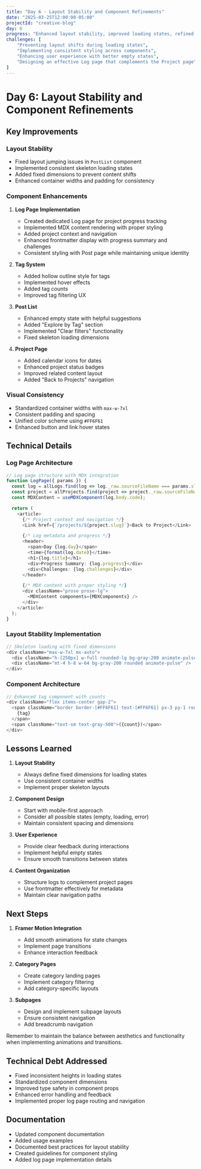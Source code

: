 ```yaml
---
title: "Day 6 - Layout Stability and Component Refinements"
date: "2025-03-25T12:00:00-05:00"
projectId: "creative-blog"
day: 6
progress: "Enhanced layout stability, improved loading states, refined component interactions, and implemented dedicated Log page for project progress tracking."
challenges: [
    "Preventing layout shifts during loading states",
    "Implementing consistent styling across components",
    "Enhancing user experience with better empty states",
    "Designing an effective Log page that complements the Project page"
]
---
```


# Day 6: Layout Stability and Component Refinements

## Key Improvements

### Layout Stability
- Fixed layout jumping issues in `PostList` component
- Implemented consistent skeleton loading states
- Added fixed dimensions to prevent content shifts
- Enhanced container widths and padding for consistency

### Component Enhancements
1. **Log Page Implementation**
   - Created dedicated Log page for project progress tracking
   - Implemented MDX content rendering with proper styling
   - Added project context and navigation
   - Enhanced frontmatter display with progress summary and challenges
   - Consistent styling with Post page while maintaining unique identity

2. **Tag System**
   - Added hollow outline style for tags
   - Implemented hover effects
   - Added tag counts
   - Improved tag filtering UX

3. **Post List**
   - Enhanced empty state with helpful suggestions
   - Added "Explore by Tag" section
   - Implemented "Clear filters" functionality
   - Fixed skeleton loading dimensions

4. **Project Page**
   - Added calendar icons for dates
   - Enhanced project status badges
   - Improved related content layout
   - Added "Back to Projects" navigation

### Visual Consistency
- Standardized container widths with `max-w-7xl`
- Consistent padding and spacing
- Unified color scheme using `#FF6F61`
- Enhanced button and link hover states

## Technical Details

### Log Page Architecture
```typescript
// Log page structure with MDX integration
function LogPage({ params }) {
  const log = allLogs.find(log => log._raw.sourceFileName === params.slug);
  const project = allProjects.find(project => project._raw.sourceFileName === log.projectId);
  const MDXContent = useMDXComponent(log.body.code);

  return (
    <article>
      {/* Project context and navigation */}
      <Link href={`/projects/${project.slug}`}>Back to Project</Link>

      {/* Log metadata and progress */}
      <header>
        <span>Day {log.day}</span>
        <time>{format(log.date)}</time>
        <h1>{log.title}</h1>
        <div>Progress Summary: {log.progress}</div>
        <div>Challenges: {log.challenges}</div>
      </header>

      {/* MDX content with proper styling */}
      <div className="prose prose-lg">
        <MDXContent components={MDXComponents} />
      </div>
    </article>
  );
}
```

### Layout Stability Implementation
```typescript
// Skeleton loading with fixed dimensions
<div className="max-w-7xl mx-auto">
  <div className="h-[250px] w-full rounded-lg bg-gray-200 animate-pulse" />
  <div className="mt-4 h-8 w-64 bg-gray-200 rounded animate-pulse" />
</div>
```

### Component Architecture
```typescript
// Enhanced tag component with counts
<div className="flex items-center gap-2">
  <span className="border border-[#FF6F61] text-[#FF6F61] px-3 py-1 rounded-full hover:bg-[#FF6F61] hover:text-white transition-colors">
    {tag}
  </span>
  <span className="text-sm text-gray-500">({count})</span>
</div>
```

## Lessons Learned

1. **Layout Stability**
   - Always define fixed dimensions for loading states
   - Use consistent container widths
   - Implement proper skeleton layouts

2. **Component Design**
   - Start with mobile-first approach
   - Consider all possible states (empty, loading, error)
   - Maintain consistent spacing and dimensions

3. **User Experience**
   - Provide clear feedback during interactions
   - Implement helpful empty states
   - Ensure smooth transitions between states

4. **Content Organization**
   - Structure logs to complement project pages
   - Use frontmatter effectively for metadata
   - Maintain clear navigation paths

## Next Steps

1. **Framer Motion Integration**
   - Add smooth animations for state changes
   - Implement page transitions
   - Enhance interaction feedback

2. **Category Pages**
   - Create category landing pages
   - Implement category filtering
   - Add category-specific layouts

3. **Subpages**
   - Design and implement subpage layouts
   - Ensure consistent navigation
   - Add breadcrumb navigation

<Tip>
Remember to maintain the balance between aesthetics and functionality when implementing animations and transitions.
</Tip>

## Technical Debt Addressed
- Fixed inconsistent heights in loading states
- Standardized component dimensions
- Improved type safety in component props
- Enhanced error handling and feedback
- Implemented proper log page routing and navigation

## Documentation
- Updated component documentation
- Added usage examples
- Documented best practices for layout stability
- Created guidelines for component styling
- Added log page implementation details 